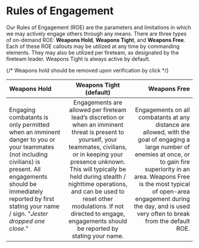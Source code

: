 # Rules of Engagement
Our Rules of Engagement (ROE) are the parameters and limitations in which we may actively engage others through any means. There are three types of on-demand ROE: **Weapons Hold**, **Weapons Tight**, and **Weapons Free**. Each of these ROE callouts may be utilized at any time by commanding elements. They may also be utilized per fireteam, as designated by the fireteam leader. Weapons Tight is always active by default.

{/* Weapons hold should be removed upon verification by click */}

| **Weapons Hold**        | **Weapons Tight (default)** | **Weapons Free** |
| :------------ | :---------: | ----------: |
| Engaging combatants is only permitted when an imminent danger to you or your teammates (not including civilians) is present. All engagements should be immediately reported by first stating your name / sign. "*Jester dropped one close.*"        |    Engagements are allowed per fireteam lead’s discretion or when an imminent threat is present to yourself, your teammates, civilians, or in keeping your presence unknown. This will typically be held during stealth / nighttime operations, and can be used to reset other modulations. If not directed to engage, engagements should be reported by stating your name.    | Engagements on all combatants at any distance are allowed, with the goal of engaging a large number of enemies at once, or to gain fire superiority in an area. Weapons Free is the most typical of open-area engagement during the day, and is used very often to break from the default ROE. |
